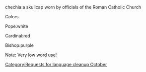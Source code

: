 {{nolanguage/box}}
[[Category:Requests for language cleanup October]]
chechia:a skullcap worn by officials of the Roman Catholic Church

Colors


Pope:white


Cardinal:red


Bishop:purple

Note: Very low word use!